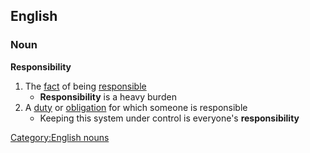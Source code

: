 ==English==
===Noun===
'''Responsibility'''
#The [[fact]] of being [[responsible]]
#* '''Responsibility''' is a heavy burden
#A [[duty]] or [[obligation]] for which someone is responsible
#* Keeping this system under control is everyone's '''responsibility'''
[[Category:English nouns]]
